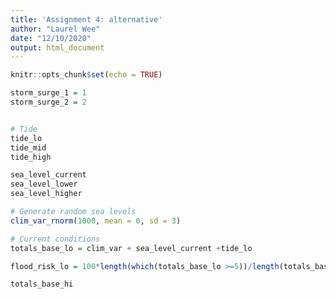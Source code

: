 ```yaml
---
title: 'Assignment 4: alternative'
author: "Laurel Wee"
date: "12/10/2020"
output: html_document
---
```


```r
knitr::opts_chunk$set(echo = TRUE)
```

```r
storm_surge_1 = 1
storm_surge_2 = 2


# Tide
tide_lo 
tide_mid
tide_high

sea_level_current
sea_level_lower
sea_level_higher

# Generate random sea levels 
clim_var_rnorm(1000, mean = 0, sd = 3)

# Current conditions 
totals_base_lo = clim_var + sea_level_current +tide_lo 

flood_risk_lo = 100*length(which(totals_base_lo >=5))/length(totals_base_lo)

totals_base_hi


```

